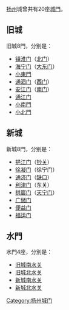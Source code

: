 [[扬州|扬州]]城曾共有20座[[城門|城門]]。

== 旧城 ==
旧城8門，分别是：
*[[镇淮门|镇淮门]]（[[北门_(扬州)|北门]]）
*[[海宁门|海宁门]]（[[大东门_(扬州)|大东门]]）
*[[小东门_(扬州)|小東門]]
*[[通泗门|通泗门]]（[[西门_(扬州)|西门]]）
*[[安江门|安江门]]（[[南门_(扬州)|南门]]）
*[[通江门|通江门]]
*[[小南门_(扬州)|小南門]]
*[[小北门_(扬州)|小北門]]

== 新城 ==
新城8門，分别是：
*[[挹江门_(扬州)|挹江门]]（[[钞关_(扬州)|钞关]]）
*[[徐凝门|徐凝门]]（徐宁门）
*[[通济门_(扬州)|通济门]]（[[缺口|缺口]]）
*[[利津门|利津门]]（东关）
*[[拱宸门|拱宸门]]（[[天宁门_(扬州)|天宁门]]）
*[[广储门|广储门]]
*[[便益门|便益门]]
*[[福运门|福运门]]

== 水門 ==
水門4座，分別是：
*[[旧城南水关|旧城南水关]]
*[[旧城北水关|旧城北水关]]
*[[新城南水关|新城南水关]]
*[[新城北水关|新城北水关]]

{{扬州城门}}

[[Category:扬州城门|Category:扬州城门]]